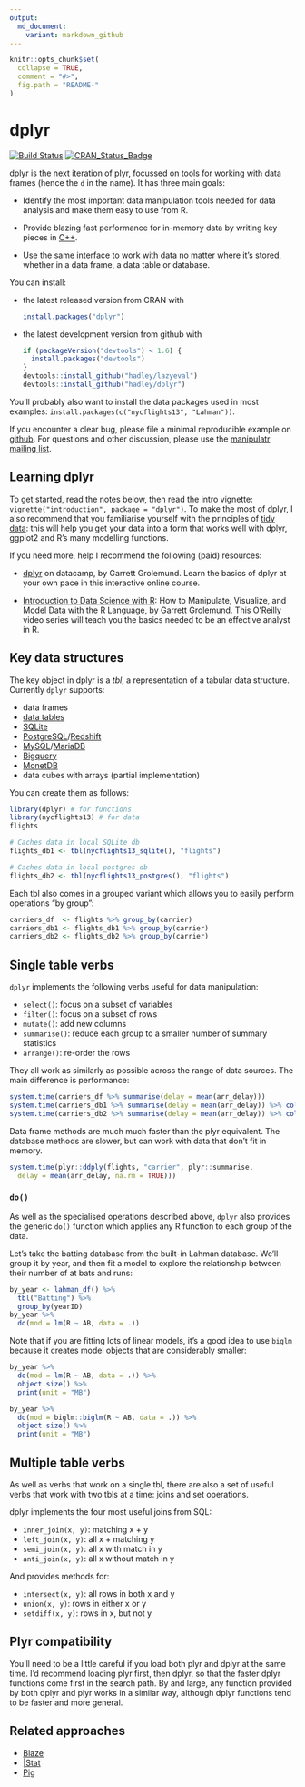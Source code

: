 ```yaml
---
output:
  md_document:
    variant: markdown_github
---
```


<!-- README.md is generated from README.Rmd. Please edit that file -->

```r
knitr::opts_chunk$set(
  collapse = TRUE,
  comment = "#>",
  fig.path = "README-"
)
```

# dplyr

[![Build Status](https://travis-ci.org/hadley/dplyr.png?branch=master)](https://travis-ci.org/hadley/dplyr)
[![CRAN_Status_Badge](http://www.r-pkg.org/badges/version/dplyr)](http://cran.r-project.org/package=dplyr)


dplyr is the next iteration of plyr, focussed on tools for working with data frames (hence the `d` in the name). It has three main goals:

* Identify the most important data manipulation tools needed for data analysis
  and make them easy to use from R.

* Provide blazing fast performance for in-memory data by writing key pieces
  in [C++](http://www.rcpp.org/).

* Use the same interface to work with data no matter where it's stored, whether
  in a data frame, a data table or database.

You can install:

* the latest released version from CRAN with

    ```R
    install.packages("dplyr")
    ````

* the latest development version from github with

    ```R
    if (packageVersion("devtools") < 1.6) {
      install.packages("devtools")
    }
    devtools::install_github("hadley/lazyeval")
    devtools::install_github("hadley/dplyr")
    ```

You'll probably also want to install the data packages used in most examples: `install.packages(c("nycflights13", "Lahman"))`.

If you encounter a clear bug, please file a minimal reproducible example on [github](https://github.com/hadley/dplyr/issues). For questions and other discussion, please use the [manipulatr mailing list](https://groups.google.com/group/manipulatr).

## Learning dplyr

To get started, read the notes below, then read the intro vignette: `vignette("introduction", package = "dplyr")`. To make the most of dplyr, I also recommend that you familiarise yourself with the principles of [tidy data](http://vita.had.co.nz/papers/tidy-data.html): this will help you get your data into a form that works well with dplyr, ggplot2 and R's many modelling functions.

If you need more, help I recommend the following (paid) resources:

* [dplyr](https://www.datacamp.com/courses/dplyr) on datacamp, by Garrett
  Grolemund. Learn the basics of dplyr at your own pace in this interactive 
  online course.
  
* [Introduction to Data Science with R](http://shop.oreilly.com/product/0636920034834.do): 
  How to Manipulate, Visualize, and Model Data with the R Language, by Garrett
  Grolemund. This O'Reilly video series will teach you the basics needed to be
  an effective analyst in R.

## Key data structures

The key object in dplyr is a _tbl_, a representation of a tabular data structure.
Currently `dplyr` supports:

* data frames
* [data tables](https://github.com/Rdatatable/data.table/wiki)
* [SQLite](http://sqlite.org/)
* [PostgreSQL](http://www.postgresql.org/)/[Redshift](http://aws.amazon.com/redshift/)
* [MySQL](http://www.mysql.com/)/[MariaDB](https://mariadb.com/)
* [Bigquery](https://developers.google.com/bigquery/)
* [MonetDB](http://www.monetdb.org/)
* data cubes with arrays (partial implementation)

You can create them as follows:

```r
library(dplyr) # for functions
library(nycflights13) # for data
flights

# Caches data in local SQLite db
flights_db1 <- tbl(nycflights13_sqlite(), "flights")

# Caches data in local postgres db
flights_db2 <- tbl(nycflights13_postgres(), "flights")
```

Each tbl also comes in a grouped variant which allows you to easily perform operations "by group":

```r
carriers_df  <- flights %>% group_by(carrier)
carriers_db1 <- flights_db1 %>% group_by(carrier)
carriers_db2 <- flights_db2 %>% group_by(carrier)
```

## Single table verbs

`dplyr` implements the following verbs useful for data manipulation:

* `select()`: focus on a subset of variables
* `filter()`: focus on a subset of rows
* `mutate()`: add new columns
* `summarise()`: reduce each group to a smaller number of summary statistics
* `arrange()`: re-order the rows

They all work as similarly as possible across the range of data sources. The main difference is performance:

```r
system.time(carriers_df %>% summarise(delay = mean(arr_delay)))
system.time(carriers_db1 %>% summarise(delay = mean(arr_delay)) %>% collect())
system.time(carriers_db2 %>% summarise(delay = mean(arr_delay)) %>% collect())
```

Data frame methods are much much faster than the plyr equivalent. The database methods are slower, but can work with data that don't fit in memory.

```r
system.time(plyr::ddply(flights, "carrier", plyr::summarise,
  delay = mean(arr_delay, na.rm = TRUE)))
```

### `do()`

As well as the specialised operations described above, `dplyr` also provides the generic `do()` function which applies any R function to each group of the data.

Let's take the batting database from the built-in Lahman database. We'll group it by year, and then fit a model to explore the relationship between their number of at bats and runs:

```r
by_year <- lahman_df() %>% 
  tbl("Batting") %>%
  group_by(yearID)
by_year %>% 
  do(mod = lm(R ~ AB, data = .))
```

Note that if you are fitting lots of linear models, it's a good idea to use `biglm` because it creates model objects that are considerably smaller:

```r
by_year %>% 
  do(mod = lm(R ~ AB, data = .)) %>%
  object.size() %>%
  print(unit = "MB")

by_year %>% 
  do(mod = biglm::biglm(R ~ AB, data = .)) %>%
  object.size() %>%
  print(unit = "MB")
```

## Multiple table verbs

As well as verbs that work on a single tbl, there are also a set of useful verbs that work with two tbls at a time: joins and set operations.

dplyr implements the four most useful joins from SQL:

* `inner_join(x, y)`: matching x + y
* `left_join(x, y)`: all x + matching y
* `semi_join(x, y)`: all x with match in y
* `anti_join(x, y)`: all x without match in y

And provides methods for:

* `intersect(x, y)`: all rows in both x and y
* `union(x, y)`: rows in either x or y
* `setdiff(x, y)`: rows in x, but not y

## Plyr compatibility

You'll need to be a little careful if you load both plyr and dplyr at the same time. I'd recommend loading plyr first, then dplyr, so that the faster dplyr functions come first in the search path. By and large, any function provided by both dplyr and plyr works in a similar way, although dplyr functions tend to be faster and more general.

## Related approaches

* [Blaze](http://blaze.pydata.org)
* [|Stat](http://oldwww.acm.org/perlman/stat/)
* [Pig](http://dx.doi.org/10.1145/1376616.1376726)
